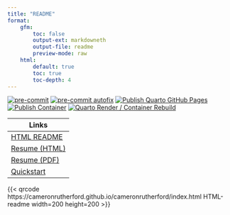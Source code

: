 ```yaml
---
title: "README"
format:
    gfm:
        toc: false
        output-ext: markdowneth
        output-file: readme
        preview-mode: raw
    html:
        default: true
        toc: true
        toc-depth: 4
---
```


[![pre-commit](https://img.shields.io/badge/pre--commit-enabled-brightgreen?logo=pre-commit)](https://github.com/pre-commit/pre-commit)
[![pre-commit autofix](https://github.com/cameronrutherford/cameronrutherford/actions/workflows/pre-commit.yml/badge.svg?event=pull_request)](https://github.com/cameronrutherford/cameronrutherford/actions/workflows/pre-commit.yml)
[![Publish Quarto GitHub Pages](https://github.com/cameronrutherford/cameronrutherford/actions/workflows/publish.yml/badge.svg)](https://github.com/cameronrutherford/cameronrutherford/actions/workflows/publish.yml)
[![Publish Container](https://github.com/cameronrutherford/cameronrutherford/actions/workflows/dev-container-publish.yml/badge.svg)](https://github.com/cameronrutherford/cameronrutherford/actions/workflows/dev-container-publish.yml)
[![Quarto Render / Container Rebuild](https://github.com/cameronrutherford/cameronrutherford/actions/workflows/quarto-render-build.yml/badge.svg?event=pull_request)](https://github.com/cameronrutherford/cameronrutherford/actions/workflows/quarto-render-build.yml)

| Links |
| ---- |
| [HTML README](https://cameronrutherford.github.io/cameronrutherford/index.html) |
| [Resume (HTML)](https://cameronrutherford.github.io/cameronrutherford/resume/resume.html) |
| [Resume (PDF)](https://cameronrutherford.github.io/cameronrutherford/resume/resume.pdf) |
| [Quickstart](https://cameronrutherford.github.io/cameronrutherford/config/quickstart.html) |


::: {.content-visible when-format="html"}
{{< qrcode https://cameronrutherford.github.io/cameronrutherford/index.html HTML-readme width=200 height=200 >}}
:::
